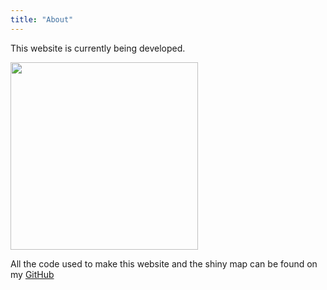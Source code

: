 ```yaml
---
title: "About"
---
```


This website is currently being developed.

::: {.absolute bottom="35%" left="5%"}
![](img/work_in_progress.gif){height="300"}
:::

All the code used to make this website and the shiny map can be found on my [GitHub](https://github.com/SigOiry/Website)
